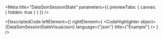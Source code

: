 
<Meta title="DataSsmSessionState" parameters={{ previewTabs: { canvas: { hidden: true } } }} />

<DescriptedCode
  leftElement={<DataSsmSessionStateDesc />}
  rightElement={
    <CodeHighlighter
      object={DataSsmSessionStateVisualJson}
      language={"json"}
      title={"Example"}
    />
  }
/>
